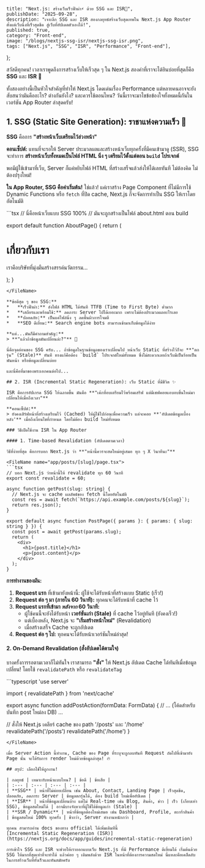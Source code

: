     title: "Next.js: สร้างเว็บเร็วฟ้าผ่า⚡ ด้วย SSG และ ISR🤔",
    publishDate: "2025-09-28",
    description: "เจาะลึก SSG และ ISR สองกลยุทธ์สร้างเว็บสุดเทพใน Next.js App Router ตั้งแต่เว็บนิ่งที่เร็วสุดขีด สู่เว็บที่อัปเดตตัวเองได้!",
    published: true,
    category: "Front-end",
    image: "/blogs/nextjs-ssg-isr/nextjs-ssg-isr.png",
    tags: ["Next.js", "SSG", "ISR", "Performance", "Front-end"],
};

สวัสดีทุกคน! เวลาเราพูดถึงการสร้างเว็บให้เร็วสุด ๆ ใน Next.js สองคำที่เราจะได้ยินบ่อยที่สุดก็คือ **SSG** และ **ISR** 🚀

ทั้งสองอย่างนี้เป็นหัวใจสำคัญที่ทำให้ Next.js โดดเด่นเรื่อง Performance แต่หลายคนอาจจะยังสับสนว่ามันคืออะไร? ต่างกันยังไง? และควรใช้ตอนไหน? วันนี้เราจะมาไขข้อข้องใจทั้งหมดนี้กันในเวอร์ชัน App Router ล่าสุดครับ!

## 1. SSG (Static Site Generation): ราชาแห่งความเร็ว 👑

**SSG** คือการ **"สร้างหน้าเว็บเตรียมไว้ล่วงหน้า"**

**คอนเซ็ปต์:** แทนที่จะรอให้ Server ประมวลผลและสร้างหน้าเว็บทุกครั้งที่มีคนเข้ามาดู (SSR), SSG จะทำการ **สร้างหน้าเว็บทั้งหมดเป็นไฟล์ HTML นิ่ง ๆ เตรียมไว้ตั้งแต่ตอน `build` โปรเจกต์**

พอมีผู้ใช้เข้ามาที่เว็บ, Server ก็แค่หยิบไฟล์ HTML ที่สร้างเสร็จแล้วส่งให้ได้เลยทันที ไม่ต้องคิด ไม่ต้องปรุงใหม่!

**ใน App Router, SSG คือค่าเริ่มต้น!**
ใช่แล้ว! แค่เราสร้าง Page Component ที่ไม่มีการใช้ Dynamic Functions หรือ `fetch` ที่ปิด cache, Next.js ก็จะจัดการทำเป็น SSG ให้เราโดยอัตโนมัติ

<FileName name="app/about/page.tsx">
```tsx
// นี่คือหน้าเว็บแบบ SSG 100%
// มันจะถูกสร้างเป็นไฟล์ about.html ตอน build

export default function AboutPage() {
  return (
    <div>
      <h1>เกี่ยวกับเรา</h1>
      <p>
        เราคือบริษัทที่มุ่งมั่นสร้างสรรค์นวัตกรรม...
      </p>
    </div>
  );
}
```
</FileName>

**ข้อดีสุด ๆ ของ SSG:**
*   **เร็วฟ้าผ่า:** ส่งไฟล์ HTML ได้ทันที TTFB (Time to First Byte) ต่ำมาก
*   **เสถียรและพร้อมใช้:** ลดภาระ Server ไปได้เยอะมาก เพราะไม่ต้องประมวลผลอะไรเลย
*   **ปลอดภัย:** เป็นแค่ไฟล์นิ่ง ๆ ลดพื้นผิวการโจมตี
*   **SEO ดีเยี่ยม:** Search engine bots สามารถเข้ามาเก็บข้อมูลได้ง่าย

**แต่...มันก็มีคำถามสำคัญ:**
> **"แล้วถ้าข้อมูลมันเปลี่ยนล่ะ?"** 🤔

นี่คือจุดอ่อนของ SSG ครับ... ถ้าข้อมูลในฐานข้อมูลของเราเปลี่ยนไป หน้าเว็บ Static ที่สร้างไว้ก็จะ **"ตกรุ่น" (Stale)** ทันที ทางแก้คือต้อง `build` โปรเจกต์ใหม่ทั้งหมด ซึ่งไม่สะดวกเลยถ้าเว็บมีเป็นร้อยเป็นพันหน้า หรือข้อมูลเปลี่ยนบ่อย

และนี่คือที่มาของพระเอกคนต่อไป...

## 2. ISR (Incremental Static Regeneration): เว็บ Static ที่มีชีวิต ✨

ISR คือการอัปเกรด SSG ให้ฉลาดขึ้น มันคือ **"เค้กที่อบเตรียมไว้พร้อมเสริฟ แต่มีเชฟคอยแอบอบชิ้นใหม่มาเปลี่ยนให้เมื่อถึงเวลา"**

**คอนเซ็ปต์:**
> ยังคงเสิร์ฟหน้าที่สร้างเตรียมไว้ (Cached) ให้ผู้ใช้ไปก่อนเพื่อความเร็ว แต่จะคอย **'อัปเดตข้อมูลเบื้องหลัง'** เมื่อถึงเงื่อนไขที่กำหนด โดยไม่ต้อง build ใหม่ทั้งหมด

### วิธีเปิดใช้งาน ISR ใน App Router

#### 1. Time-based Revalidation (อัปเดตตามเวลา)

วิธีที่ง่ายที่สุด คือการบอก Next.js ว่า **"หน้านี้ควรจะสดใหม่อยู่เสมอ ทุก ๆ X วินาทีนะ"**

<FileName name="app/posts/[slug]/page.tsx">
```tsx
// บอก Next.js ว่าหน้านี้ให้ revalidate ทุก 60 วินาที
export const revalidate = 60;

async function getPost(slug: string) {
  // Next.js จะ cache ผลลัพธ์ของ fetch นี้โดยอัตโนมัติ
  const res = await fetch(`https://api.example.com/posts/${slug}`);
  return res.json();
}

export default async function PostPage({ params }: { params: { slug: string } }) {
  const post = await getPost(params.slug);
  return (
    <div>
      <h1>{post.title}</h1>
      <p>{post.content}</p>
    </div>
  );
}
```
</FileName>

**การทำงานของมัน:**
1.  **Request แรก** ที่เข้ามายังหน้านี้: ผู้ใช้จะได้รับหน้าที่สร้างแบบ Static (เร็ว!)
2.  **Request ต่อ ๆ มา (ภายใน 60 วินาที):** ทุกคนจะได้รับหน้าที่ cache ไว้
3.  **Request แรกที่เข้ามา *หลังจาก* 60 วินาที:**
    *   ผู้ใช้คนนี้จะยังได้รับหน้า **เวอร์ชันเก่า (Stale)** ที่ cache ไว้อยู่ทันที (ยังคงเร็ว!)
    *   แต่เบื้องหลัง, Next.js จะ **"เริ่มสร้างหน้าใหม่"** (Revalidation)
    *   เมื่อสร้างเสร็จ Cache จะถูกอัปเดต
4.  **Request ต่อ ๆ ไป:** ทุกคนจะได้รับหน้าเวอร์ชันใหม่ล่าสุด!

#### 2. On-Demand Revalidation (สั่งอัปเดตได้ตามใจ)

บางครั้งการรอตามเวลาก็ไม่ทันใจ เราสามารถ **"สั่ง"** ให้ Next.js อัปเดต Cache ได้ทันทีเมื่อข้อมูลเปลี่ยน! โดยใช้ `revalidatePath` หรือ `revalidateTag`

<FileName name="app/actions.ts">
```typescript
'use server'

import { revalidatePath } from 'next/cache'

export async function addPostAction(formData: FormData) {
  // ... (โค้ดสำหรับบันทึก post ใหม่ลง DB) ...

  // สั่งให้ Next.js เคลียร์ cache ของ path '/posts' และ '/home'
  revalidatePath('/posts')
  revalidatePath('/home') 
}
```
</FileName>

เมื่อ Server Action นี้ทำงาน, Cache ของ Page ที่ระบุจะถูกลบทันที Request ถัดไปที่เข้ามายัง Page นั้น จะได้รับการ render ใหม่ด้วยข้อมูลล่าสุด! 🔥

## สรุป: เลือกใช้ให้ถูกงาน!

| กลยุทธ์ | เหมาะกับหน้าแบบไหน? | ข้อดี | ข้อเสีย |
| :--- | :--- | :--- | :--- |
| **SSG** | หน้าที่ไม่ค่อยเปลี่ยน เช่น About, Contact, Landing Page | เร็วสุดขีด, ปลอดภัย, ลดภาระ Server | ข้อมูลตกรุ่นได้, ต้อง build ใหม่เพื่ออัปเดต |
| **ISR** | หน้าที่ข้อมูลเปลี่ยนบ้าง แต่ไม่ Real-time เช่น Blog, สินค้า, ข่าว | เร็ว (เกือบเท่า SSG), ข้อมูลสดใหม่ได้ | อาจมีบางจังหวะที่ผู้ใช้ได้ข้อมูลเก่า (Stale) |
| **SSR / Dynamic** | หน้าที่ข้อมูลต้องใหม่เสมอ เช่น Dashboard, Profile, ตะกร้าสินค้า | ข้อมูลสดใหม่ 100% ทุกครั้ง | ช้ากว่า, Server ทำงานหนักกว่า |

ทุกคน สามารถอ่าน docs ของทาง official ได้เพิ่มเติมทีนี้
[Incremental Static Regeneration (ISR)](https://nextjs.org/docs/app/guides/incremental-static-regeneration)

การเข้าใจ SSG และ ISR จะช่วยให้เราออกแบบเว็บ Next.js ที่มี Performance ดีเยี่ยมได้ เริ่มต้นด้วย SSG ให้มากที่สุดเท่าที่จะทำได้ แล้วค่อย ๆ เติมพลังด้วย ISR ในหน้าที่ต้องการความสดใหม่ นี่แหละคือเคล็ดลับในการสร้างเว็บที่ทั้งเร็วและทันสมัยครับ
